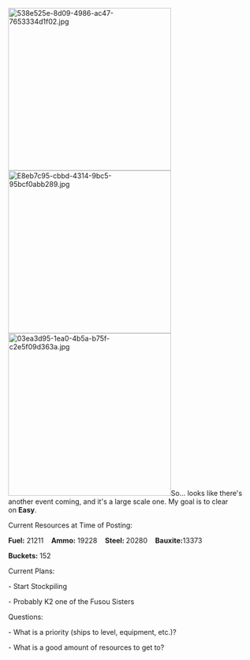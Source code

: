 [[File:538e525e-8d09-4986-ac47-7653334d1f02.jpg|thumb|330px]][[File:E8eb7c95-cbbd-4314-9bc5-95bcf0abb289.jpg|thumb|330px]][[File:03ea3d95-1ea0-4b5a-b75f-c2e5f09d363a.jpg|thumb|330px]]So... looks like there's another event coming, and it's a large scale one. My goal is to clear on '''Easy'''.

Current Resources at Time of Posting:

'''Fuel:''' 21211    '''Ammo:''' 19228    '''Steel: '''20280    '''Bauxite: '''13373

'''Buckets:''' 152



Current Plans:

- Start Stockpiling

- Probably K2 one of the Fusou Sisters



Questions:

- What is a priority (ships to level, equipment, etc.)? 

- What is a good amount of resources to get to?<ac_metadata title="Another Event to Prep For? What do I need?"> </ac_metadata>